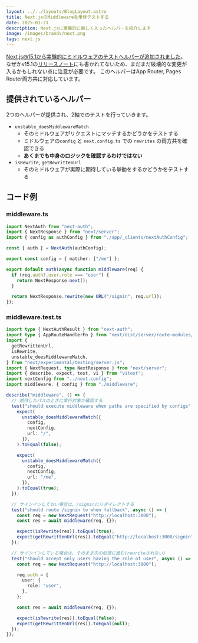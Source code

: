 ```yaml
---
layout: ../../layouts/BlogLayout.astro
title: Next.jsのMiddlewareを単体テストする
date: 2025-01-21
description: Next.jsに実験的に新しく入ったヘルパーを紹介します
image: /images/brands/next.png
tags: next.js
---
```



Next.js@15.1から実験的にミドルウェアのテストヘルパーが追加されました。
なぜかv15.1の[リリースノート](https://nextjs.org/blog/next-15-1)にも書かれてないため、まだまだ破壊的な変更が入るかもしれない点に注意が必要です。
このヘルパーはApp Router, Pages Router両方共に対応しています。

<OG url="https://nextjs.org/docs/app/building-your-application/routing/middleware#unit-testing-experimental" />

## 提供されているヘルパー

2つのヘルパーが提供され、2軸でのテストを行っていきます。

- `unstable_doesMiddlewareMatch`
  - そのミドルウェアがリクエストにマッチするかどうかをテストする
  - ミドルウェアの`config` と `next.config.ts` での `rewrites` の両方共を確認できる
  - **あくまでも中身のロジックを確認するわけではない**
- `isRewrite`, `getRewrittenUrl`
  - そのミドルウェアが実際に期待している挙動をするかどうかをテストする

## コード例

### middleware.ts

```ts
import NextAuth from "next-auth";
import { NextResponse } from "next/server";
import { config as authConfig } from "./app/_clients/nextAuthConfig";

const { auth } = NextAuth(authConfig);

export const config = { matcher: ["/me"] };

export default auth(async function middleware(req) {
  if (req.auth?.user.role === "user") {
    return NextResponse.next();
  }

  return NextResponse.rewrite(new URL("/signin", req.url));
});
```

### middleware.test.ts

```ts
import type { NextAuthResult } from "next-auth";
import type { AppRouteHandlerFn } from "next/dist/server/route-modules/app-route/module";
import {
  getRewrittenUrl,
  isRewrite,
  unstable_doesMiddlewareMatch,
} from "next/experimental/testing/server.js";
import { NextRequest, type NextResponse } from "next/server";
import { describe, expect, test, vi } from "vitest";
import nextConfig from "../next.config";
import middleware, { config } from "./middleware";

describe("middleware", () => {
  // 期待したパスのときに実行対象か確認する
  test("should execute middleware when paths are specified by configs", () => {
    expect(
      unstable_doesMiddlewareMatch({
        config,
        nextConfig,
        url: "/",
      }),
    ).toEqual(false);

    expect(
      unstable_doesMiddlewareMatch({
        config,
        nextConfig,
        url: "/me",
      }),
    ).toEqual(true);
  });

  // サインインしてない場合は、/signinにリダイレクトする
  test("should route /signin to when fallback", async () => {
    const req = new NextRequest("http://localhost:3000");
    const res = await middleware(req, {});

    expect(isRewrite(res)).toEqual(true);
    expect(getRewrittenUrl(res)).toEqual("http://localhost:3000/signin");
  });

  // サインインしている場合は、そのまま次の処理に進む(rewriteされない)
  test("should accept only users having the role of user", async () => {
    const req = new NextRequest("http://localhost:3000");

    req.auth = {
      user: {
        role: "user",
      },
    };

    const res = await middleware(req, {});

    expect(isRewrite(res)).toEqual(false);
    expect(getRewrittenUrl(res)).toEqual(null);
  });
});
```
